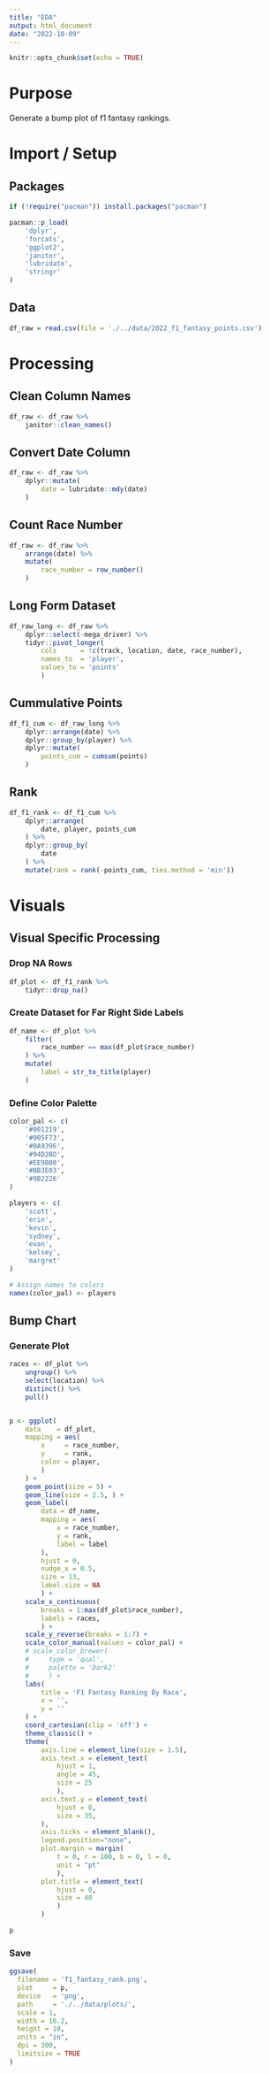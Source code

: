 ```yaml
---
title: "EDA"
output: html_document
date: "2022-10-09"
---
```


```r
knitr::opts_chunk$set(echo = TRUE)
```

# Purpose
Generate a bump plot of f1 fantasy rankings.

# Import / Setup
## Packages

```r
if (!require("pacman")) install.packages("pacman")

pacman::p_load(
    'dplyr',
    'forcats',
    'ggplot2',
    'janitor',
    'lubridate',
    'stringr'
)

```
## Data
```r
df_raw = read.csv(file = './../data/2022_f1_fantasy_points.csv')
```

# Processing
## Clean Column Names
```r
df_raw <- df_raw %>%
    janitor::clean_names()
```

## Convert Date Column
```r
df_raw <- df_raw %>% 
    dplyr::mutate(
        date = lubridate::mdy(date)
    )
```

## Count Race Number
```r
df_raw <- df_raw %>%
    arrange(date) %>% 
    mutate(
        race_number = row_number()
    )
```

## Long Form Dataset
```r
df_raw_long <- df_raw %>% 
    dplyr::select(-mega_driver) %>% 
    tidyr::pivot_longer(
        cols      = !c(track, location, date, race_number), 
        names_to  = 'player',
        values_to = 'points'
        )

```

## Cummulative Points
```r
df_f1_cum <- df_raw_long %>% 
    dplyr::arrange(date) %>% 
    dplyr::group_by(player) %>% 
    dplyr::mutate(
        points_cum = cumsum(points)
    )
```

## Rank
```r
df_f1_rank <- df_f1_cum %>% 
    dplyr::arrange(
        date, player, points_cum
    ) %>% 
    dplyr::group_by(
        date
    ) %>% 
    mutate(rank = rank(-points_cum, ties.method = 'min'))
```


# Visuals
## Visual Specific Processing
### Drop NA Rows
```r
df_plot <- df_f1_rank %>% 
    tidyr::drop_na()
```

### Create Dataset for Far Right Side Labels
```r
df_name <- df_plot %>% 
    filter(
        race_number == max(df_plot$race_number)
    ) %>% 
    mutate(
        label = str_to_title(player)
    )
```

### Define Color Palette
```r
color_pal <- c(
    '#001219',
    '#005F73',
    '#0A9396',
    '#94D2BD',
    '#EE9B00',
    '#BB3E03',
    '#9B2226'
)

players <- c(
    'scott',
    'erin',
    'kevin', 
    'sydney',
    'evan',
    'kelsey',
    'margret'
)

# Assign names to colors
names(color_pal) <- players
```

## Bump Chart
### Generate Plot
```r
races <- df_plot %>% 
    ungroup() %>%
    select(location) %>% 
    distinct() %>% 
    pull()


p <- ggplot(
    data    = df_plot, 
    mapping = aes(
        x     = race_number,
        y     = rank,
        color = player,
        )
    ) +
    geom_point(size = 5) +
    geom_line(size = 2.5, ) +
    geom_label(
        data = df_name,
        mapping = aes(
            x = race_number, 
            y = rank, 
            label = label
        ),
        hjust = 0, 
        nudge_x = 0.5, 
        size = 13, 
        label.size = NA
        ) +
    scale_x_continuous(
        breaks = 1:max(df_plot$race_number),
        labels = races, 
        ) +
    scale_y_reverse(breaks = 1:7) +
    scale_color_manual(values = color_pal) +
    # scale_color_brewer(
    #     type = 'qual',
    #     palette = 'Dark2'
    #     ) +
    labs(
        title = 'F1 Fantasy Ranking By Race', 
        x = '',
        y = ''
    ) +
    coord_cartesian(clip = 'off') +
    theme_classic() +
    theme(
        axis.line = element_line(size = 1.5),
        axis.text.x = element_text(
            hjust = 1,
            angle = 45, 
            size = 25
            ),
        axis.text.y = element_text(
            hjust = 0,
            size = 35,
        ),
        axis.ticks = element_blank(),
        legend.position="none", 
        plot.margin = margin(
            t = 0, r = 100, b = 0, l = 0, 
            unit = "pt"
            ),
        plot.title = element_text(
            hjust = 0,
            size = 40
            )
        )

p
```
### Save
```r
ggsave(
  filename = 'f1_fantasy_rank.png',
  plot     = p,
  device   = 'png',
  path     = './../data/plots/',
  scale = 1,
  width = 16.2,
  height = 10,
  units = "in",
  dpi = 300,
  limitsize = TRUE
)
```


